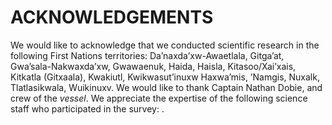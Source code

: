<div id="refs"></div>

# ACKNOWLEDGEMENTS

We would like to acknowledge that we conducted scientific research in the following First Nations territories: Da'naxda'xw-Awaetlala, Gitga'at, Gwa'sala-Nakwaxda'xw, Gwawaenuk, Haida, Haisla, Kitasoo/Xai'xais, Kitkatla (Gitxaala), Kwakiutl, Kwikwasut'inuxw Haxwa'mis, 'Namgis, Nuxalk, Tlatlasikwala, Wuikinuxv. We would like to thank Captain Nathan Dobie, and crew of the *vessel*. We appreciate the expertise of the following science staff who participated in the survey: .

\newpage